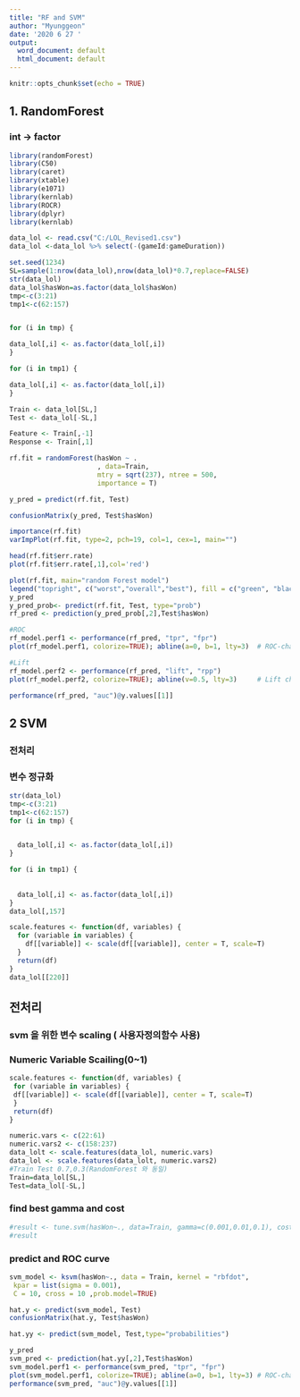 ---
title: "RF and SVM"
author: "Myunggeon"
date: '2020 6 27 '
output:
  word_document: default
  html_document: default
---

```{r setup, include=FALSE}
knitr::opts_chunk$set(echo = TRUE)
```



## 1. RandomForest
### int -> factor
```{r}
library(randomForest)
library(C50)
library(caret)
library(xtable)
library(e1071)
library(kernlab)
library(ROCR)
library(dplyr)
library(kernlab)

data_lol <- read.csv("C:/LOL_Revised1.csv")
data_lol <-data_lol %>% select(-(gameId:gameDuration))

set.seed(1234)
SL=sample(1:nrow(data_lol),nrow(data_lol)*0.7,replace=FALSE)
str(data_lol)
data_lol$hasWon=as.factor(data_lol$hasWon)
tmp<-c(3:21)
tmp1<-c(62:157)


for (i in tmp) {

data_lol[,i] <- as.factor(data_lol[,i])
}

for (i in tmp1) {

data_lol[,i] <- as.factor(data_lol[,i])
}

Train <- data_lol[SL,]
Test <- data_lol[-SL,]

Feature <- Train[,-1]
Response <- Train[,1]

rf.fit = randomForest(hasWon ~ .
                      , data=Train,
                      mtry = sqrt(237), ntree = 500,
                      importance = T)

y_pred = predict(rf.fit, Test)

confusionMatrix(y_pred, Test$hasWon)

importance(rf.fit)
varImpPlot(rf.fit, type=2, pch=19, col=1, cex=1, main="")

head(rf.fit$err.rate)
plot(rf.fit$err.rate[,1],col='red')

plot(rf.fit, main="random Forest model")
legend("topright", c("worst","overall","best"), fill = c("green", "black", "red"))
y_pred
y_pred_prob<- predict(rf.fit, Test, type="prob")
rf_pred <- prediction(y_pred_prob[,2],Test$hasWon)

#ROC
rf_model.perf1 <- performance(rf_pred, "tpr", "fpr")
plot(rf_model.perf1, colorize=TRUE); abline(a=0, b=1, lty=3)  # ROC-chart

#Lift
rf_model.perf2 <- performance(rf_pred, "lift", "rpp")
plot(rf_model.perf2, colorize=TRUE); abline(v=0.5, lty=3)     # Lift chart

performance(rf_pred, "auc")@y.values[[1]]
```
## 2 SVM
### 전처리
### 변수 정규화

```{r}


str(data_lol)
tmp<-c(3:21)
tmp1<-c(62:157)
for (i in tmp) {
 

  data_lol[,i] <- as.factor(data_lol[,i])
}

for (i in tmp1) {
 
 
  data_lol[,i] <- as.factor(data_lol[,i])
}
data_lol[,157]

scale.features <- function(df, variables) {
  for (variable in variables) {
    df[[variable]] <- scale(df[[variable]], center = T, scale=T)
  }
  return(df)
}
data_lol[[220]]
```
## 전처리
### svm 을 위한 변수 scaling ( 사용자정의함수 사용)
### Numeric Variable Scailing(0~1)
```{r}


scale.features <- function(df, variables) {
 for (variable in variables) {
 df[[variable]] <- scale(df[[variable]], center = T, scale=T)
 }
 return(df)
}

numeric.vars <- c(22:61)
numeric.vars2 <- c(158:237)
data_lolt <- scale.features(data_lol, numeric.vars)
data_lol <- scale.features(data_lolt, numeric.vars2)
#Train Test 0.7,0.3(RandomForest 와 동일)
Train=data_lol[SL,]
Test=data_lol[-SL,]
```
### find best gamma and cost
```{r}
#result <- tune.svm(hasWon~., data=Train, gamma=c(0.001,0.01,0.1), cost=c(1,10,100,1000))
#result
```
### predict and ROC curve
```{r}
svm_model <- ksvm(hasWon~., data = Train, kernel = "rbfdot",
 kpar = list(sigma = 0.001),
 C = 10, cross = 10 ,prob.model=TRUE)

hat.y <- predict(svm_model, Test)
confusionMatrix(hat.y, Test$hasWon)

hat.yy <- predict(svm_model, Test,type="probabilities")

y_pred
svm_pred <- prediction(hat.yy[,2],Test$hasWon)
svm_model.perf1 <- performance(svm_pred, "tpr", "fpr")
plot(svm_model.perf1, colorize=TRUE); abline(a=0, b=1, lty=3) # ROC-chart
performance(svm_pred, "auc")@y.values[[1]]

```

